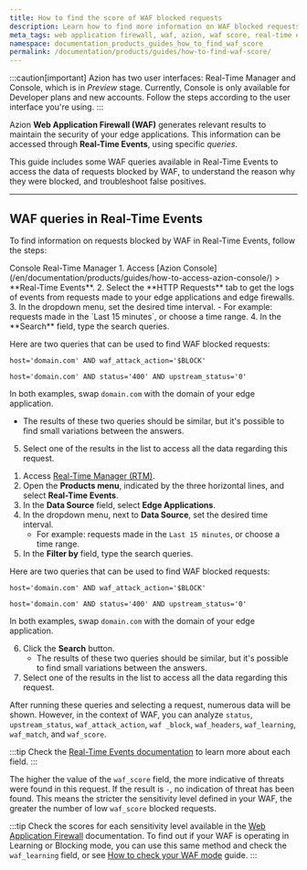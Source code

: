 ```yaml
---
title: How to find the score of WAF blocked requests
description: Learn how to find more information on WAF blocked requests with Azion.
meta_tags: web application firewall, waf, azion, waf score, real-time events, edge firewall
namespace: documentation_products_guides_how_to_find_waf_score
permalink: /documentation/products/guides/how-to-find-waf-score/
---
```


:::caution[important]
Azion has two user interfaces: Real-Time Manager and Console, which is in *Preview* stage. Currently, Console is only available for Developer plans and new accounts. Follow the steps according to the user interface you're using.
:::

Azion **Web Application Firewall (WAF)** generates relevant results to maintain the security of your edge applications. This information can be accessed through **Real-Time Events**, using specific *queries*.

This guide includes some WAF queries available in Real-Time Events to access the data of requests blocked by WAF, to understand the reason why they were blocked, and troubleshoot false positives.

<LinkButton link="/en/documentation/products/observe/real-time-events/" label="go to Real-Time Events reference" outlined />

---

## WAF queries in Real-Time Events

To find information on requests blocked by WAF in Real-Time Events, follow the steps:

<Tabs client:visible>
    <Fragment slot="tab.console">Console</Fragment>
    <Fragment slot="tab.rtm">Real-Time Manager</Fragment>

<Fragment slot="panel.console">
1. Access [Azion Console](/en/documentation/products/guides/how-to-access-azion-console/) > **Real-Time Events**.
2. Select the **HTTP Requests** tab to get the logs of events from requests made to your edge applications and edge firewalls.
3. In the dropdown menu, set the desired time interval.
	- For example: requests made in the `Last 15 minutes`, or choose a time range.
4. In the **Search** field, type the search queries.

Here are two queries that can be used to find WAF blocked requests:

`host='domain.com' AND waf_attack_action='$BLOCK'`

`host='domain.com' AND status='400' AND upstream_status='0'`

In both examples, swap `domain.com` with the domain of your edge application.
- The results of these two queries should be similar, but it's possible to find small variations between the answers.
5. Select one of the results in the list to access all the data regarding this request.
</Fragment>

<Fragment slot="panel.rtm">

1. Access [Real-Time Manager (RTM)](https://manager.azion.com/).
2. Open the **Products menu**, indicated by the three horizontal lines, and select **Real-Time Events**.
3. In the **Data Source** field, select **Edge Applications**.
4. In the dropdown menu, next to **Data Source**, set the desired time interval.
	- For example: requests made in the `Last 15 minutes`, or choose a time range.
5. In the **Filter by** field, type the search queries.

Here are two queries that can be used to find WAF blocked requests:

`host='domain.com' AND waf_attack_action='$BLOCK'`

`host='domain.com' AND status='400' AND upstream_status='0'`

In both examples, swap `domain.com` with the domain of your edge application.

6. Click the **Search** button.
	- The results of these two queries should be similar, but it's possible to find small variations between the answers.
7. Select one of the results in the list to access all the data regarding this request.

</Fragment>

</Tabs>

After running these queries and selecting a request, numerous data will be shown. However, in the context of WAF, you can analyze `status`, `upstream_status`, `waf_attack_action`, `waf _block`, `waf_headers`, `waf_learning`, `waf_match`, and `waf_score`.

:::tip
Check the [Real-Time Events documentation](/en/documentation/products/observe/real-time-events/) to learn more about each field.
:::

The higher the value of the `waf_score` field, the more indicative of threats were found in this request. If the result is `-`, no indication of threat has been found. This means the stricter the sensitivity level defined in your WAF, the greater the number of low `waf_score` blocked requests.

:::tip
Check the scores for each sensitivity level available in the [Web Application Firewall](/en/documentation/products/secure/edge-firewall/web-application-firewall/) documentation. To find out if your WAF is operating in Learning or Blocking mode, you can use this same method and check the `waf_learning` field, or see [How to check your WAF mode](/en/documentation/products/guides/how-to-check-your-waf-mode/) guide.
:::


